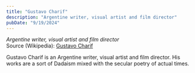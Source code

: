 ```yaml
---
title: "Gustavo Charif"
description: "Argentine writer, visual artist and film director"
pubDate: "9/19/2024"
---
```


*Argentine writer, visual artist and film director*  
Source (Wikipedia): [Gustavo Charif][1]

Gustavo Charif is an Argentine writer, visual artist and film director. His works are a sort of Dadaism mixed with the secular poetry of actual times.

[1]: https://en.wikipedia.org/wiki/Gustavo_Charif
